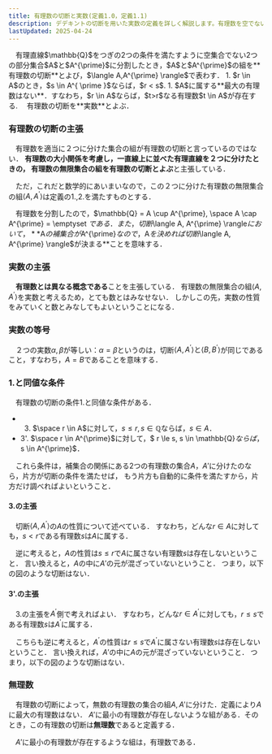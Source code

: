 ```yaml
---
title: 有理数の切断と実数(定義1.0，定義1.1)
description: デデキントの切断を用いた実数の定義を詳しく解説します。有理数を空でない2つの部分集合に分割する方法と、その条件について学びましょう。
lastUpdated: 2025-04-24
---
```



<Card title="定義1.0 (有理数の切断)">
　有理直線$\mathbb{Q}$をつぎの2つの条件を満たすように空集合でない2つの部分集合$A$と$A^{\prime}$に分割したとき，$A$と$A^{\prime}$の組を**有理数の切断**とよび，$\langle A,A^{\prime} \rangle$で表わす．
1. $r \in A$のとき，$s \in A^{ \prime }$ならば，$r < s$.
    <ImageWithCaption
        src={image_01}
        alt="1.の図的表現"
        width="420"
        height="210"
        figcaption="1.の図的表現"
    />
1. $A$に属する**最大の有理数はない**．すなわち，$r \in A$ならば，$t>r$なる有理数$t \in A$が存在する.
    <ImageWithCaption
        src={image_02}
        alt="2.の図的表現"
        width="420"
        height="210" 
        figcaption="2.の図的表現" 
    />
</Card>

<Card title="定義1.1（実数）">
　有理数の切断を**実数**とよぶ．
</Card>

### 有理数の切断の主張
　有理数を適当に２つに分けた集合の組が有理数の切断と言っているのではない．
**有理数の大小関係を考慮し，一直線上に並べた有理直線を２つに分けたときの，
有理数の無限集合の組を有理数の切断とよぶ**と主張している．

　ただ，これだと数学的にあいまいなので，この２つに分けた有理数の無限集合の組$\langle A, A^{\prime} \rangle$は定義の1.,2.を満たすものとする．

　有理数を分割したので，$\mathbb{Q} = A \cup A^{\prime}, \space A \cap A^{\prime} = \emptyset $である．また，切断$\langle A, A^{\prime} \rangle$において，**$A$の補集合が$A^{\prime}$なので，$A$を決めれば切断$\langle A, A^{\prime} \rangle$が決まる**ことを意味する．

### 実数の主張
　**有理数とは異なる概念である**ことを主張している．
有理数の無限集合の組$\langle A, A^{\prime} \rangle$を実数と考えるため，とても数とはみなせない．
しかしこの先，実数の性質をみていくと数とみなしてもよいということになる．

### 実数の等号
　２つの実数$\alpha, \beta$が等しい：$\alpha = \beta$というのは，切断$\langle A, A^{\prime} \rangle \text{と} \langle B, B^{\prime} \rangle$が同じであること，すなわち，$A = B$であることを意味する．

### 1.と同値な条件
　有理数の切断の条件1.と同値な条件がある．
- 3. $\space r \in A$に対して，$s \le r, s \in \mathbb{Q}$ならば，$s \in A$．
- 3'. $\space r \in A^{\prime}$に対して，$ r \le s, s \in \mathbb{Q}$ならば，$s \in A^{\prime}$．

　これら条件は，補集合の関係にある2つの有理数の集合$A，A'$に分けたのなら，片方が切断の条件を満たせば，
もう片方も自動的に条件を満たすから，片方だけ調べればよいということ．

#### 3.の主張
　切断$\langle A,A^{\prime} \rangle$の$A$の性質について述べている．
すなわち，どんな$r \in A$に対しても，$s < r$である有理数$s$は$A$に属する．

　逆に考えると，$A$の性質は$s \le r$で$A$に属さない有理数$s$は存在しないということ．
言い換えると，$A$の中に$A'$の元が混ざっていないということ．
つまり，以下の図のような切断はない．
    <ImageWithCaption 
        src={image_03}
        alt="3.の図的表現"
        width="420" 
        height="210" 
        figcaption="3.の図的表現" 
    />

#### 3'.の主張
 　3.の主張を$A^{\prime}$側で考えればよい．
 すなわち，どんな$r \in A^{\prime}$に対しても，$r \le s$である有理数$s$は$A^{\prime}$に属する．

　こちらも逆に考えると，$A^{\prime}$の性質は$r \le s$で$A^{\prime}$に属さない有理数$s$は存在しないということ．
言い換えれば，$A'$の中に$A$の元が混ざっていないということ．
つまり，以下の図のような切断はない．
    <ImageWithCaption
        src={image_03_2}
        alt="3'.の図的表現"
        width="420" 
        height="210" 
        figcaption="3'.の図的表現" 
    />

### 無理数
　有理数の切断によって，無数の有理数の集合の組$A, A'$に分けた．定義により$A$に最大の有理数はない．
$A'$に最小の有理数が存在しないような組がある．そのとき，この有理数の切断は**無理数**であると定義する．

　$A'$に最小の有理数が存在するような組は，有理数である．